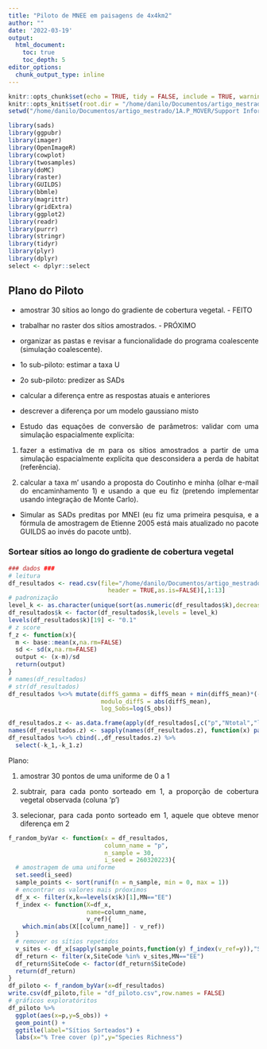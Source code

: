 ```yaml
---
title: "Piloto de MNEE em paisagens de 4x4km2"
author: ""
date: '2022-03-19'
output: 
  html_document:
    toc: true
    toc_depth: 5
editor_options: 
  chunk_output_type: inline
---
```


<style>
body {
text-align: justify}
</style>

```r
knitr::opts_chunk$set(echo = TRUE, tidy = FALSE, include = TRUE, warning = FALSE,cache = TRUE,message=FALSE,eval=TRUE)
knitr::opts_knit$set(root.dir = "/home/danilo/Documentos/artigo_mestrado/1A.P_MOVER/Support Information/")
setwd("/home/danilo/Documentos/artigo_mestrado/1A.P_MOVER/Support Information/")
```

```r
library(sads)
library(ggpubr)
library(imager)
library(OpenImageR)
library(cowplot)
library(twosamples)
library(doMC)
library(raster)
library(GUILDS)
library(bbmle)
library(magrittr)
library(gridExtra)
library(ggplot2)
library(readr)
library(purrr)
library(stringr)
library(tidyr)
library(plyr)
library(dplyr)
select <- dplyr::select
```


## Plano do Piloto

- amostrar 30 sítios ao longo do gradiente de cobertura vegetal. - FEITO  

- trabalhar no raster dos sítios amostrados. - PRÓXIMO  

- organizar as pastas e revisar a funcionalidade do programa coalescente (simulação coalescente).  

- 1o sub-piloto: estimar a taxa U  

- 2o sub-piloto: predizer as SADs  

- calcular a diferença entre as respostas atuais e anteriores  

- descrever a diferença por um modelo gaussiano misto  

- Estudo das equações de conversão de parâmetros: validar com uma simulação espacialmente explícita:  

1) fazer a estimativa de m para os sítios amostrados a partir de uma simulação espacialmente explícita que desconsidera a perda de habitat (referência).  

2) calcular a taxa m’ usando a proposta do Coutinho e minha (olhar e-mail do encaminhamento 1) e usando a que eu fiz (pretendo implementar usando integração de Monte Carlo).  

- Simular as SADs preditas por MNEI (eu fiz uma primeira pesquisa, e a fórmula de amostragem de Etienne 2005 está mais atualizado no pacote GUILDS ao invés do pacote untb).   

### Sortear sítios ao longo do gradiente de cobertura vegetal 

```r
### dados ###
# leitura
df_resultados <- read.csv(file="/home/danilo/Documentos/artigo_mestrado/1A.P_MOVER/simulacao_codigos_e_resultados/resultados/df_resultados.csv",
                            header = TRUE,as.is=FALSE)[,1:13]
# padronização
level_k <- as.character(unique(sort(as.numeric(df_resultados$k),decreasing = TRUE)))
df_resultados$k <- factor(df_resultados$k,levels = level_k)
levels(df_resultados$k)[19] <- "0.1"
# z score
f_z <- function(x){
  m <- base::mean(x,na.rm=FALSE)
  sd <- sd(x,na.rm=FALSE)
  output <- (x-m)/sd
  return(output)
} 
# names(df_resultados)
# str(df_resultados)
df_resultados %<>% mutate(diffS_gamma = diffS_mean + min(diffS_mean)*(-1) + 0.01,
                          modulo_diffS = abs(diffS_mean),
                          log_Sobs=log(S_obs))

df_resultados.z <- as.data.frame(apply(df_resultados[,c("p","Ntotal","log_Sobs","k_1","d_Lplot","d","modulo_diffS")],2,f_z))
names(df_resultados.z) <- sapply(names(df_resultados.z), function(x) paste0(x,".z"))
df_resultados %<>% cbind(.,df_resultados.z) %>% 
  select(-k_1,-k_1.z)
```

Plano:  
  
1) amostrar 30 pontos de uma uniforme de 0 a 1  

2) subtrair, para cada ponto sorteado em 1, a proporção de cobertura vegetal observada (coluna 'p')  

3) selecionar, para cada ponto sorteado em 1, aquele que obteve menor diferença em 2  


```r
f_random_byVar <- function(x = df_resultados,
                           column_name = "p", 
                           n_sample = 30, 
                           i_seed = 260320223){
  # amostragem de uma uniforme
  set.seed(i_seed)
  sample_points <- sort(runif(n = n_sample, min = 0, max = 1))
  # encontrar os valores mais próoximos
  df_x <- filter(x,k==levels(x$k)[1],MN=="EE")
  f_index <- function(X=df_x,
                      name=column_name,
                      v_ref){
    which.min(abs(X[[column_name]] - v_ref))
  }
  # remover os sítios repetidos
  v_sites <- df_x[sapply(sample_points,function(y) f_index(v_ref=y)),"SiteCode"] %>% unique
  df_return <- filter(x,SiteCode %in% v_sites,MN=="EE")
  df_return$SiteCode <- factor(df_return$SiteCode)
  return(df_return)
}
df_piloto <- f_random_byVar(x=df_resultados)
write.csv(df_piloto,file = "df_piloto.csv",row.names = FALSE)
# gráficos exploratóritos
df_piloto %>%
  ggplot(aes(x=p,y=S_obs)) + 
  geom_point() +
  ggtitle(label="Sítios Sorteados") +
  labs(x="% Tree cover (p)",y="Species Richness")
```


